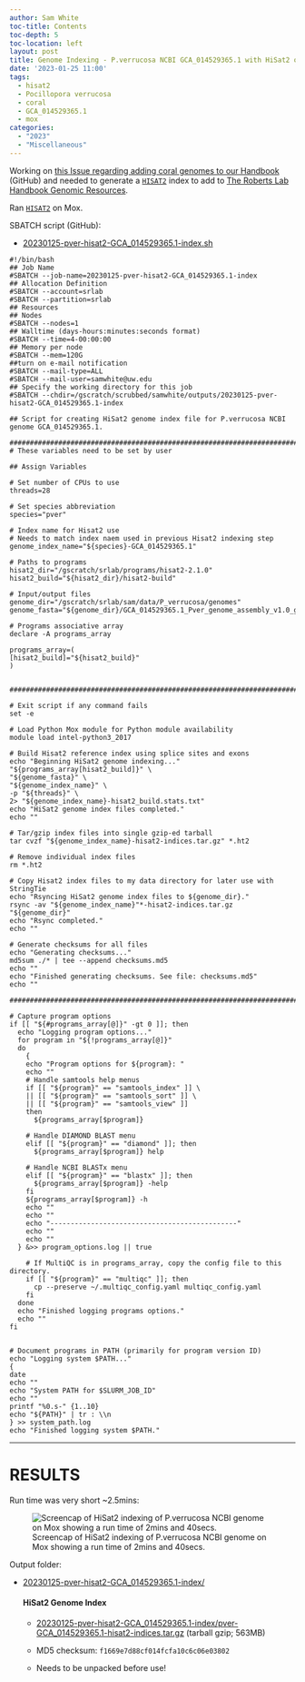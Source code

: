 ```yaml
---
author: Sam White
toc-title: Contents
toc-depth: 5
toc-location: left
layout: post
title: Genome Indexing - P.verrucosa NCBI GCA_014529365.1 with HiSat2 on Mox
date: '2023-01-25 11:00'
tags: 
  - hisat2
  - Pocillopora verrucosa
  - coral
  - GCA_014529365.1
  - mox
categories: 
  - "2023"
  - "Miscellaneous"
---
```

Working on [this Issue regarding adding coral genomes to our Handbook](https://github.com/RobertsLab/resources/issues/1571) (GitHub) and needed to generate a [`HISAT2`](https://daehwankimlab.github.io/hisat2/) index to add to [The Roberts Lab Handbook Genomic Resources](https://robertslab.github.io/resources/Genomic-Resources/).

Ran [`HISAT2`](https://daehwankimlab.github.io/hisat2/) on Mox.

SBATCH script (GitHub):

- [20230125-pver-hisat2-GCA_014529365.1-index.sh](https://github.com/RobertsLab/sams-notebook/blob/master/sbatch_scripts/20230125-pver-hisat2-GCA_014529365.1-index.sh)


```shell
#!/bin/bash
## Job Name
#SBATCH --job-name=20230125-pver-hisat2-GCA_014529365.1-index
## Allocation Definition
#SBATCH --account=srlab
#SBATCH --partition=srlab
## Resources
## Nodes
#SBATCH --nodes=1
## Walltime (days-hours:minutes:seconds format)
#SBATCH --time=4-00:00:00
## Memory per node
#SBATCH --mem=120G
##turn on e-mail notification
#SBATCH --mail-type=ALL
#SBATCH --mail-user=samwhite@uw.edu
## Specify the working directory for this job
#SBATCH --chdir=/gscratch/scrubbed/samwhite/outputs/20230125-pver-hisat2-GCA_014529365.1-index

## Script for creating HiSat2 genome index file for P.verrucosa NCBI genome GCA_014529365.1.

###################################################################################
# These variables need to be set by user

## Assign Variables

# Set number of CPUs to use
threads=28

# Set species abbreviation
species="pver"

# Index name for Hisat2 use
# Needs to match index naem used in previous Hisat2 indexing step
genome_index_name="${species}-GCA_014529365.1"

# Paths to programs
hisat2_dir="/gscratch/srlab/programs/hisat2-2.1.0"
hisat2_build="${hisat2_dir}/hisat2-build"

# Input/output files
genome_dir="/gscratch/srlab/sam/data/P_verrucosa/genomes"
genome_fasta="${genome_dir}/GCA_014529365.1_Pver_genome_assembly_v1.0_genomic.fna"

# Programs associative array
declare -A programs_array

programs_array=(
[hisat2_build]="${hisat2_build}"
)


###################################################################################################

# Exit script if any command fails
set -e

# Load Python Mox module for Python module availability
module load intel-python3_2017

# Build Hisat2 reference index using splice sites and exons
echo "Beginning HiSat2 genome indexing..."
"${programs_array[hisat2_build]}" \
"${genome_fasta}" \
"${genome_index_name}" \
-p "${threads}" \
2> "${genome_index_name}-hisat2_build.stats.txt"
echo "HiSat2 genome index files completed."
echo ""

# Tar/gzip index files into single gzip-ed tarball
tar cvzf "${genome_index_name}-hisat2-indices.tar.gz" *.ht2

# Remove individual index files
rm *.ht2

# Copy Hisat2 index files to my data directory for later use with StringTie
echo "Rsyncing HiSat2 genome index files to ${genome_dir}."
rsync -av "${genome_index_name}"*-hisat2-indices.tar.gz "${genome_dir}"
echo "Rsync completed."
echo ""

# Generate checksums for all files
echo "Generating checksums..."
md5sum ./* | tee --append checksums.md5
echo ""
echo "Finished generating checksums. See file: checksums.md5"
echo ""

#######################################################################################################

# Capture program options
if [[ "${#programs_array[@]}" -gt 0 ]]; then
  echo "Logging program options..."
  for program in "${!programs_array[@]}"
  do
    {
    echo "Program options for ${program}: "
    echo ""
    # Handle samtools help menus
    if [[ "${program}" == "samtools_index" ]] \
    || [[ "${program}" == "samtools_sort" ]] \
    || [[ "${program}" == "samtools_view" ]]
    then
      ${programs_array[$program]}

    # Handle DIAMOND BLAST menu
    elif [[ "${program}" == "diamond" ]]; then
      ${programs_array[$program]} help

    # Handle NCBI BLASTx menu
    elif [[ "${program}" == "blastx" ]]; then
      ${programs_array[$program]} -help
    fi
    ${programs_array[$program]} -h
    echo ""
    echo ""
    echo "----------------------------------------------"
    echo ""
    echo ""
  } &>> program_options.log || true

    # If MultiQC is in programs_array, copy the config file to this directory.
    if [[ "${program}" == "multiqc" ]]; then
      cp --preserve ~/.multiqc_config.yaml multiqc_config.yaml
    fi
  done
  echo "Finished logging programs options."
  echo ""
fi


# Document programs in PATH (primarily for program version ID)
echo "Logging system $PATH..."
{
date
echo ""
echo "System PATH for $SLURM_JOB_ID"
echo ""
printf "%0.s-" {1..10}
echo "${PATH}" | tr : \\n
} >> system_path.log
echo "Finished logging system $PATH."
```


---

# RESULTS

Run time was very short ~2.5mins:

![Screencap of HiSat2 indexing of P.verrucosa NCBI genome on Mox showing a run time of 2mins and 40secs.](https://github.com/RobertsLab/sams-notebook/blob/master/images/screencaps/20230125-pver-hisat2-GCA_006542545.1-index.png?raw=true)

Output folder:

- [20230125-pver-hisat2-GCA_014529365.1-index/](https://gannet.fish.washington.edu/Atumefaciens/20230125-pver-hisat2-GCA_014529365.1-index/)

  #### HiSat2 Genome Index

    - [20230125-pver-hisat2-GCA_014529365.1-index/pver-GCA_014529365.1-hisat2-indices.tar.gz](https://gannet.fish.washington.edu/Atumefaciens/20230125-pver-hisat2-GCA_014529365.1-index/pver-GCA_014529365.1-hisat2-indices.tar.gz) (tarball gzip; 563MB)

    - MD5 checksum: `f1669e7d88cf014fcfa10c6c06e03802`

    - Needs to be unpacked before use!
